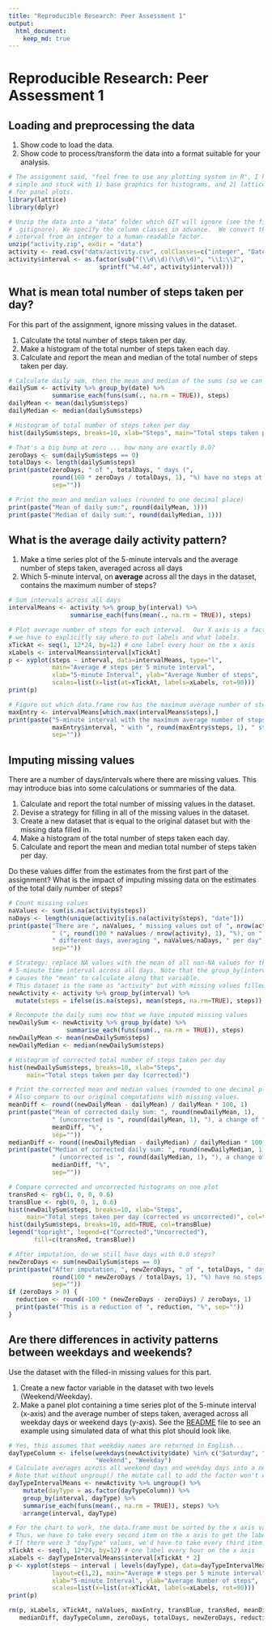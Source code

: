 ```yaml
---
title: "Reproducible Research: Peer Assessment 1"
output: 
  html_document:
    keep_md: true
---
```


# Reproducible Research: Peer Assessment 1

<!-- 
  Note:  For consistency, don't use RStudio's "Knit HTML" button.  Instead, in
  the R Console, run the command:  knit2html("PA1_template.Rmd")
  -->

## Loading and preprocessing the data

1. Show code to load the data.
2. Show code to process/transform the data into a format suitable for your analysis.

```r
# The assignment said, "feel free to use any plotting system in R", I kept it
# simple and stuck with 1) base graphics for histograms, and 2) lattice graphics
# for panel plots.
library(lattice)
library(dplyr)
```

```r
# Unzip the data into a "data" folder which GIT will ignore (see the file
# .gitignore). We specify the column classes in advance.  We convert the
# interval from an integer to a human-readable factor.
unzip("activity.zip", exdir = "data")
activity <- read.csv("data/activity.csv", colClasses=c("integer", "Date", "integer"))
activity$interval <- as.factor(sub("(\\d\\d)(\\d\\d)", "\\1:\\2", 
                         sprintf("%4.4d", activity$interval)))
```

## What is mean total number of steps taken per day?

For this part of the assignment, ignore missing values in the dataset.

1. Calculate the total number of steps taken per day.
2. Make a histogram of the total number of steps taken each day.
3. Calculate and report the mean and median of the total number of steps taken
   per day.

```r
# Calculate daily sum, then the mean and median of the sums (so we can compare, later)
dailySum <- activity %>% group_by(date) %>%
            summarise_each(funs(sum(., na.rm = TRUE)), steps)
dailyMean <- mean(dailySum$steps)
dailyMedian <- median(dailySum$steps)

# Histogram of total number of steps taken per day
hist(dailySum$steps, breaks=10, xlab="Steps", main="Total steps taken per day")

# That's a big bump at zero ... how many are exactly 0.0?
zeroDays <- sum(dailySum$steps == 0)
totalDays <- length(dailySum$steps)
print(paste(zeroDays, " of ", totalDays, " days (", 
            round(100 * zeroDays / totalDays, 1), "%) have no steps at all",
            sep=""))

# Print the mean and median values (rounded to one decimal place)
print(paste("Mean of daily sum:", round(dailyMean, 1)))
print(paste("Median of daily sum:", round(dailyMedian, 1)))
```

## What is the average daily activity pattern?

1. Make a time series plot of the 5-minute intervals and the average number of
   steps taken, averaged across all days
2. Which 5-minute interval, on **average** across all the days in the dataset,
   contains the maximum number of steps?

```r
# Sum intervals across all days
intervalMeans <- activity %>% group_by(interval) %>%
                 summarise_each(funs(mean(., na.rm = TRUE)), steps)

# Plot average number of steps for each interval.  Our X axis is a factor, so
# we have to explicitly say where to put labels and what labels.
xTickAt <- seq(1, 12*24, by=12) # one label every hour on the x axis
xLabels <- intervalMeans$interval[xTickAt]
p <- xyplot(steps ~ interval, data=intervalMeans, type="l",
            main="Average # steps per 5 minute interval",
            xlab="5-minute Interval", ylab="Average Number of steps",
            scales=list(x=list(at=xTickAt, labels=xLabels, rot=90)))
print(p)

# Figure out which data.frame row has the maximum average number of steps
maxEntry <- intervalMeans[which.max(intervalMeans$steps),]
print(paste("5-minute interval with the maximum average number of steps: ", 
            maxEntry$interval, " with ", round(maxEntry$steps, 1), " steps",
            sep=""))
```

## Imputing missing values

There are a number of days/intervals where there are missing values. This may
introduce bias into some calculations or summaries of the data.

1. Calculate and report the total number of missing values in the dataset.
2. Devise a strategy for filling in all of the missing values in the dataset.
3. Create a new dataset that is equal to the original dataset but with the
   missing data filled in.
4. Make a histogram of the total number of steps taken each day.
5. Calculate and report the mean and median total number of steps taken per day.

Do these values differ from the estimates from the first part of the assignment?
What is the impact of imputing missing data on the estimates of the total daily
number of steps?

```r
# Count missing values
naValues <- sum(is.na(activity$steps))
naDays <- length(unique(activity[is.na(activity$steps), "date"]))
print(paste("There are ", naValues, " missing values out of ", nrow(activity),
            " (", round(100 * naValues / nrow(activity), 1), "%), on ", naDays,
            " different days, averaging ", naValues/naDays, " per day",
            sep=""))

# Strategy: replace NA values with the mean of all non-NA values for the same
# 5-minute time interval across all days. Note that the group_by(interval) 
# causes the "mean" to calculate along that variable.
# This dataset is the same as "activity" but with missing values filled in.
newActivity <- activity %>% group_by(interval) %>%
  mutate(steps = ifelse(is.na(steps), mean(steps, na.rm=TRUE), steps))

# Recompute the daily sums now that we have imputed missing values
newDailySum <- newActivity %>% group_by(date) %>%
                summarise_each(funs(sum(., na.rm = TRUE)), steps)
newDailyMean <- mean(newDailySum$steps)
newDailyMedian <- median(newDailySum$steps)

# Histogram of corrected total number of steps taken per day
hist(newDailySum$steps, breaks=10, xlab="Steps", 
     main="Total steps taken per day (corrected)")

# Print the corrected mean and median values (rounded to one decimal place).
# Also compare to our original computations with missing values.
meanDiff <- round((newDailyMean - dailyMean) / dailyMean * 100, 1)
print(paste("Mean of corrected daily sum: ", round(newDailyMean, 1),
            " (uncorrected is ", round(dailyMean, 1), "), a change of ",
            meanDiff, "%",
            sep=""))
medianDiff <- round((newDailyMedian - dailyMedian) / dailyMedian * 100, 1)
print(paste("Median of corrected daily sum: ", round(newDailyMedian, 1),
            " (uncorrected is ", round(dailyMedian, 1), "), a change of ",
            medianDiff, "%",
            sep=""))

# Compare corrected and uncorrected histograms on one plot
transRed <- rgb(1, 0, 0, 0.6)
transBlue <- rgb(0, 0, 1, 0.6)
hist(newDailySum$steps, breaks=10, xlab="Steps", 
     main="Total steps taken per day (corrected vs uncorrected)", col=transRed)
hist(dailySum$steps, breaks=10, add=TRUE, col=transBlue)
legend("topright", legend=c("Corrected","Uncorrected"), 
       fill=c(transRed, transBlue))

# After imputation, do we still have days with 0.0 steps?
newZeroDays <- sum(newDailySum$steps == 0)
print(paste("After imputation, ", newZeroDays, " of ", totalDays, " days (", 
            round(100 * newZeroDays / totalDays, 1), "%) have no steps at all",
            sep=""))
if (zeroDays > 0) {
  reduction <- round(-100 * (newZeroDays - zeroDays) / zeroDays, 1)
  print(paste("This is a reduction of ", reduction, "%", sep=""))
}
```

## Are there differences in activity patterns between weekdays and weekends?

Use the dataset with the filled-in missing values for this part.

1. Create a new factor variable in the dataset with two levels (Weekend/Weekday).
2. Make a panel plot containing a time series plot of the 5-minute interval
   (x-axis) and the average number of steps taken, averaged across all weekday
   days or weekend days (y-axis). See the
   [README](./instructions_fig/sample_panelplot.png) file to see an example 
   using simulated data of what this plot should look like.

```r
# Yes, this assumes that weekday names are returned in English...
dayTypeColumn <- ifelse(weekdays(newActivity$date) %in% c("Saturday", "Sunday"),
                        "Weekend", "Weekday")
# Calculate averages across all weekend days and weekday days into a new data.frame.
# Note that without ungroup() the mutate call to add the factor won't work.
dayTypeIntervalMeans <- newActivity %>% ungroup() %>%
    mutate(dayType = as.factor(dayTypeColumn)) %>%
    group_by(interval, dayType) %>%
    summarise_each(funs(mean(., na.rm = TRUE)), steps) %>%
    arrange(interval, dayType)

# For the chart to work, the data.frame must be sorted by the x axis value first.
# Thus, we have to take every second item on the x axis to get the labels.
# If there were 3 "dayType" values, we'd have to take every third item.
xTickAt <- seq(1, 12*24, by=12) # one label every hour on the x axis
xLabels <- dayTypeIntervalMeans$interval[xTickAt * 2]
p <- xyplot(steps ~ interval | levels(dayType), data=dayTypeIntervalMeans, type="l",
            layout=c(1,2), main="Average # steps per 5 minute interval",
            xlab="5-minute Interval", ylab="Average Number of steps",
            scales=list(x=list(at=xTickAt, labels=xLabels, rot=90)))
print(p)
```

<!-- Clean temporary variables from the environment -->
```r
rm(p, xLabels, xTickAt, naValues, maxEntry, transBlue, transRed, meanDiff,
   medianDiff, dayTypeColumn, zeroDays, totalDays, newZeroDays, reduction)
```
